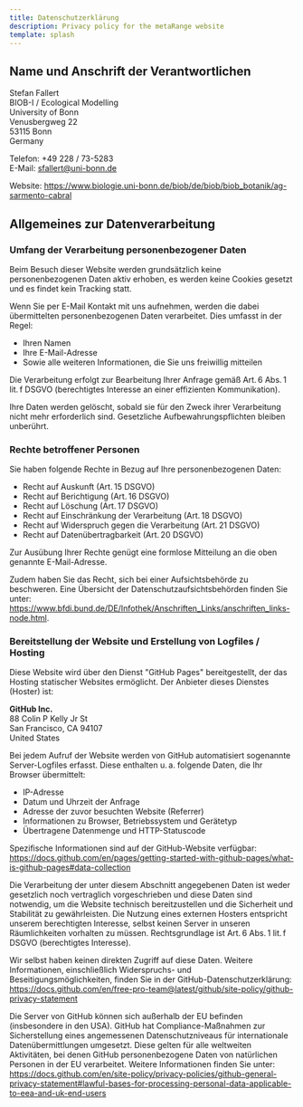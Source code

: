 ```yaml
---
title: Datenschutzerklärung
description: Privacy policy for the metaRange website
template: splash
---
```



## Name und Anschrift der Verantwortlichen

Stefan Fallert  
BIOB-I / Ecological Modelling  
University of Bonn  
Venusbergweg 22  
53115 Bonn  
Germany  

Telefon: +49 228 / 73-5283  
E-Mail: sfallert@uni-bonn.de

Website: https://www.biologie.uni-bonn.de/biob/de/biob/biob_botanik/ag-sarmento-cabral


## Allgemeines zur Datenverarbeitung

### Umfang der Verarbeitung personenbezogener Daten

Beim Besuch dieser Website werden grundsätzlich keine personenbezogenen Daten aktiv erhoben, es werden keine Cookies gesetzt und es findet kein Tracking statt.

Wenn Sie per E-Mail Kontakt mit uns aufnehmen, werden die dabei übermittelten personenbezogenen Daten verarbeitet. Dies umfasst in der Regel:

- Ihren Namen
- Ihre E-Mail-Adresse
- Sowie alle weiteren Informationen, die Sie uns freiwillig mitteilen

Die Verarbeitung erfolgt zur Bearbeitung Ihrer Anfrage gemäß Art. 6 Abs. 1 lit. f DSGVO (berechtigtes Interesse an einer effizienten Kommunikation).

Ihre Daten werden gelöscht, sobald sie für den Zweck ihrer Verarbeitung nicht mehr erforderlich sind. Gesetzliche Aufbewahrungspflichten bleiben unberührt.

### Rechte betroffener Personen
Sie haben folgende Rechte in Bezug auf Ihre personenbezogenen Daten:

- Recht auf Auskunft (Art. 15 DSGVO)
- Recht auf Berichtigung (Art. 16 DSGVO)
- Recht auf Löschung (Art. 17 DSGVO)
- Recht auf Einschränkung der Verarbeitung (Art. 18 DSGVO)
- Recht auf Widerspruch gegen die Verarbeitung (Art. 21 DSGVO)
- Recht auf Datenübertragbarkeit (Art. 20 DSGVO)

Zur Ausübung Ihrer Rechte genügt eine formlose Mitteilung an die oben genannte E-Mail-Adresse.

Zudem haben Sie das Recht, sich bei einer Aufsichtsbehörde zu beschweren. Eine Übersicht der Datenschutzaufsichtsbehörden finden Sie unter: https://www.bfdi.bund.de/DE/Infothek/Anschriften_Links/anschriften_links-node.html.


### Bereitstellung der Website und Erstellung von Logfiles / Hosting

Diese Website wird über den Dienst "GitHub Pages" bereitgestellt, der das Hosting statischer Websites ermöglicht.
Der Anbieter dieses Dienstes (Hoster) ist:

__GitHub Inc.__  
88 Colin P Kelly Jr St  
San Francisco, CA 94107  
United States

Bei jedem Aufruf der Website werden von GitHub automatisiert sogenannte Server-Logfiles erfasst. Diese enthalten u. a. folgende Daten, die Ihr Browser übermittelt:

- IP-Adresse
- Datum und Uhrzeit der Anfrage
- Adresse der zuvor besuchten Website (Referrer)
- Informationen zu Browser, Betriebssystem und Gerätetyp
- Übertragene Datenmenge und HTTP-Statuscode

Spezifische Informationen sind auf der GitHub-Website verfügbar: https://docs.github.com/en/pages/getting-started-with-github-pages/what-is-github-pages#data-collection

Die Verarbeitung der unter diesem Abschnitt angegebenen Daten ist weder gesetzlich noch vertraglich vorgeschrieben und diese Daten sind notwendig, um die Website technisch bereitzustellen und die Sicherheit und Stabilität zu gewährleisten.
Die Nutzung eines externen Hosters entspricht unserem berechtigten Interesse, selbst keinen Server in unseren Räumlichkeiten vorhalten zu müssen.
Rechtsgrundlage ist Art. 6 Abs. 1 lit. f DSGVO (berechtigtes Interesse).

Wir selbst haben keinen direkten Zugriff auf diese Daten. Weitere Informationen, einschließlich Widerspruchs- und Beseitigungsmöglichkeiten, finden Sie in der GitHub-Datenschutzerklärung: https://docs.github.com/en/free-pro-team@latest/github/site-policy/github-privacy-statement

Die Server von GitHub können sich außerhalb der EU befinden (insbesondere in den USA). 
GitHub hat Compliance-Maßnahmen zur Sicherstellung eines angemessenen Datenschutzniveaus für internationale Datenübermittlungen umgesetzt.
Diese gelten für alle weltweiten Aktivitäten, bei denen GitHub personenbezogene Daten von natürlichen Personen in der EU verarbeitet.
Weitere Informationen finden Sie unter: https://docs.github.com/en/site-policy/privacy-policies/github-general-privacy-statement#lawful-bases-for-processing-personal-data-applicable-to-eea-and-uk-end-users
